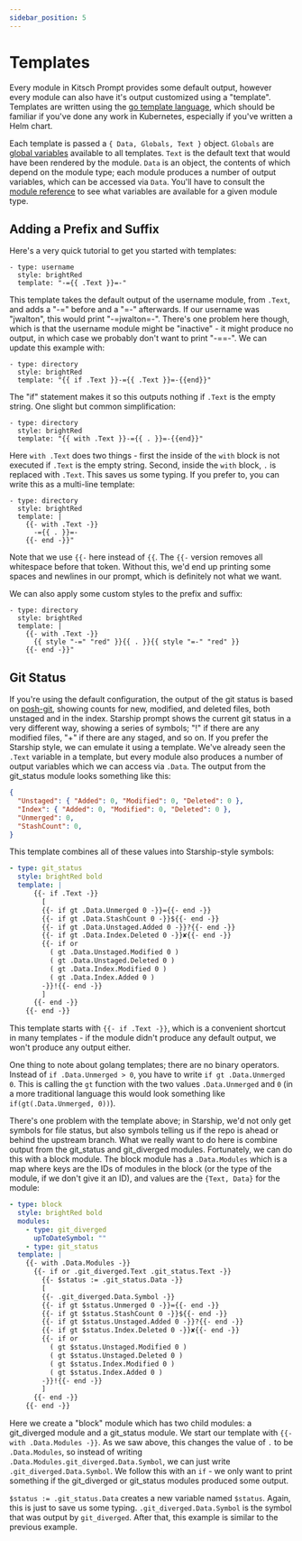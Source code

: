 ```yaml
---
sidebar_position: 5
---
```


# Templates

Every module in Kitsch Prompt provides some default output, however every module can also have it's output customized using a "template". Templates are written using the [go template language](https://pkg.go.dev/text/template), which should be familiar if you've done any work in Kubernetes, especially if you've written a Helm chart.

Each template is passed a `{ Data, Globals, Text }` object. `Globals` are [global variables](./reference/globals.mdx) available to all templates. `Text` is the default text that would have been rendered by the module. `Data` is an object, the contents of which depend on the module type; each module produces a number of output variables, which can be accessed via `Data`. You'll have to consult the [module reference](./reference/modules.mdx) to see what variables are available for a given module type.

## Adding a Prefix and Suffix

Here's a very quick tutorial to get you started with templates:

```
- type: username
  style: brightRed
  template: "-={{ .Text }}=-"
```

This template takes the default output of the username module, from `.Text`, and adds a "-=" before and a "=-" afterwards. If our username was "jwalton", this would print "-=jwalton=-". There's one problem here though, which is that the username module might be "inactive" - it might produce no output, in which case we probably don't want to print "-==-". We can update this example with:

```
- type: directory
  style: brightRed
  template: "{{ if .Text }}-={{ .Text }}=-{{end}}"
```

The "if" statement makes it so this outputs nothing if `.Text` is the empty string. One slight but common simplification:

```
- type: directory
  style: brightRed
  template: "{{ with .Text }}-={{ . }}=-{{end}}"
```

Here `with .Text` does two things - first the inside of the `with` block is not executed if `.Text` is the empty string. Second, inside the `with` block, `.` is replaced with `.Text`. This saves us some typing. If you prefer to, you can write this as a multi-line template:

```
- type: directory
  style: brightRed
  template: |
    {{- with .Text -}}
      -={{ . }}=-
    {{- end -}}"
```

Note that we use `{{-` here instead of `{{`. The `{{-` version removes all whitespace before that token. Without this, we'd end up printing some spaces and newlines in our prompt, which is definitely not what we want.

We can also apply some custom styles to the prefix and suffix:

```
- type: directory
  style: brightRed
  template: |
    {{- with .Text -}}
      {{ style "-=" "red" }}{{ . }}{{ style "=-" "red" }}
    {{- end -}}"
```

## Git Status

If you're using the default configuration, the output of the git status is based on [posh-git](https://github.com/dahlbyk/posh-git), showing counts for new, modified, and deleted files, both unstaged and in the index. Starship prompt shows the current git status in a very different way, showing a series of symbols; "!" if there are any modified files, "+" if there are any staged, and so on. If you prefer the Starship style, we can emulate it using a template.  We've already seen the `.Text` variable in a template, but every module also produces a number of output variables which we can access via `.Data`. The output from the git_status module looks something like this:

```json
{
  "Unstaged": { "Added": 0, "Modified": 0, "Deleted": 0 },
  "Index": { "Added": 0, "Modified": 0, "Deleted": 0 },
  "Unmerged": 0,
  "StashCount": 0,
}
```

This template combines all of these values into Starship-style symbols:

```yaml
- type: git_status
  style: brightRed bold
  template: |
      {{- if .Text -}}
        [
        {{- if gt .Data.Unmerged 0 -}}={{- end -}}
        {{- if gt .Data.StashCount 0 -}}${{- end -}}
        {{- if gt .Data.Unstaged.Added 0 -}}?{{- end -}}
        {{- if gt .Data.Index.Deleted 0 -}}✘{{- end -}}
        {{- if or
          ( gt .Data.Unstaged.Modified 0 )
          ( gt .Data.Unstaged.Deleted 0 )
          ( gt .Data.Index.Modified 0 )
          ( gt .Data.Index.Added 0 )
        -}}!{{- end -}}
        ]
      {{- end -}}
    {{- end -}}
```

This template starts with `{{- if .Text -}}`, which is a convenient shortcut in many templates - if the module didn't produce any default output, we won't produce any output either.

One thing to note about golang templates; there are no binary operators.  Instead of `if .Data.Unmerged > 0`, you have to write `if gt .Data.Unmerged 0`.  This is calling the `gt` function with the two values `.Data.Unmerged` and `0` (in a more traditional language this would look something like `if(gt(.Data.Unmerged, 0))`).

There's one problem with the template above; in Starship, we'd not only get symbols for file status, but also symbols telling us if the repo is ahead or behind the upstream branch.  What we really want to do here is combine output from the git_status and git_diverged modules.  Fortunately, we can do this with a block module.  The block module has a `.Data.Modules` which is a map where keys are the IDs of modules in the block (or the type of the module, if we don't give it an ID), and values are the `{Text, Data}` for the module:

```yaml
- type: block
  style: brightRed bold
  modules:
    - type: git_diverged
      upToDateSymbol: ""
    - type: git_status
  template: |
    {{- with .Data.Modules -}}
      {{- if or .git_diverged.Text .git_status.Text -}}
        {{- $status := .git_status.Data -}}
        [
        {{- .git_diverged.Data.Symbol -}}
        {{- if gt $status.Unmerged 0 -}}={{- end -}}
        {{- if gt $status.StashCount 0 -}}${{- end -}}
        {{- if gt $status.Unstaged.Added 0 -}}?{{- end -}}
        {{- if gt $status.Index.Deleted 0 -}}✘{{- end -}}
        {{- if or
          ( gt $status.Unstaged.Modified 0 )
          ( gt $status.Unstaged.Deleted 0 )
          ( gt $status.Index.Modified 0 )
          ( gt $status.Index.Added 0 )
        -}}!{{- end -}}
        ]
      {{- end -}}
    {{- end -}}
```

Here we create a "block" module which has two child modules: a git_diverged module and a git_status module. We start our template with `{{- with .Data.Modules -}}`. As we saw above, this changes the value of `.` to be `.Data.Modules`, so instead of writing `.Data.Modules.git_diverged.Data.Symbol`, we can just write `.git_diverged.Data.Symbol`. We follow this with an `if` - we only want to print something if the git_diverged or git_status modules produced some output.

`$status := .git_status.Data` creates a new variable named `$status`.  Again, this is just to save us some typing. `.git_diverged.Data.Symbol` is the symbol that was output by `git_diverged`. After that, this example is similar to the previous example.
